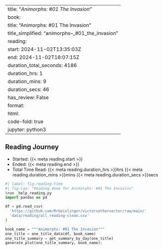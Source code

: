 
---
title: "*Animorphs: #01 The Invasion*"
book:
  title: "Animorphs: #01 The Invasion"
  title_simplified: "animorphs–_#01_the_invasion"
reading:
  start: 2024-11-02T13:35:03Z
  end: 2024-11-02T18:07:15Z
  duration_total_seconds: 4186
  duration_hrs: 1
  duration_mins: 9
  duration_secs: 46
  has_review: False
format:
  html:
    code-fold: true
jupyter: python3
---

## Reading Journey

* Started: {{< meta reading.start >}}
* Ended: {{< meta reading.end >}}
* Total Time Read: {{< meta reading.duration_hrs >}}hrs {{< meta reading.duration_mins >}}mins {{< meta reading.duration_secs >}}secs

```python
#| label: fig-reading-time
#| fig-cap: "Reading done for Animorphs: #01 The Invasion"
%run _help_reading.py
import pandas as pd

df = pd.read_csv(
  'https://github.com/MrGeislinger/victorsothervector/raw/main/'
  'data/reading/all_reading-clean.csv'
)

book_name = """Animorphs: #01 The Invasion"""
one_title = one_title_data(df, book_name)
one_title_summary = get_summary_by_day(one_title)
generate_plot(one_title_summary, book_name);
```
